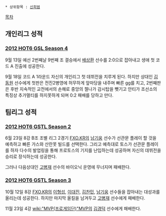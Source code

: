  * 상위항목 : [[신희범]]

[[목차]]

== 개인리그 성적 ==
=== [[2012 HOT6 GSL Season 4]] ===
9월 13일 예선 2번째날 9번째 조 결승에서 [[배상환]] 선수를 2:0으로 잡아내고 생애 첫 코드 A 진출에 성공한다.

9월 18일 코드 A 1라운드 자신의 개인리그 첫 데뷔전을 치루게 된다. 하지만 상대인 [[김동원]] 선수에게 첫판은 전진2병영에 허무하게 앞마당을 내주며 빠른 gg를 치고, 2번째판은 후반 지속적인 교전에서의 손해로 중앙의 젤나가 감시탑을 뺏기고 안티가 조선소의 특징상 추가멀티를 하지못하게 되며 0:2 패배를 당하고 만다.
== 팀리그 성적 ==
=== [[2012 HOT6 GSTL Season 2]] ===
6월 23일 8강 B조 조별 리그 2경기 [[FXO.KR]]의 [[남기웅]] 선수가 선관문 플레이 할 것을 예측하고 빠른 가스와 산란못 빌드를 선택한다. 그리고 예측대로 토스가 선관문 플레이를 하자 다수의 발업링을 통해 프로토스의 기지를 난입하는데 성공하며 자신의 데뷔전을 승리로 장식하는데 성공한다.

그러나 다음상대인 [[고병재]] 선수의 바이오닉 운영에 무너지며 패배한다. 
=== [[2012 HOT6 GSTL Season 3]] ===
10월 12일 8강 [[FXO.KR]]의 [[이형섭]], [[이대진]], [[김찬민]], [[남기웅]] 선수들을 잡아내는 대성과를 올리는데 성공한다. 하지만 마지막 올킬을 남겨두고 [[고병재]] 선수에게 패배한다.

11월 23일 4강 [[wiki:"MVP(프로게임단)"MVP]]의 [[김경덕]] 선수에게 패배한다.
